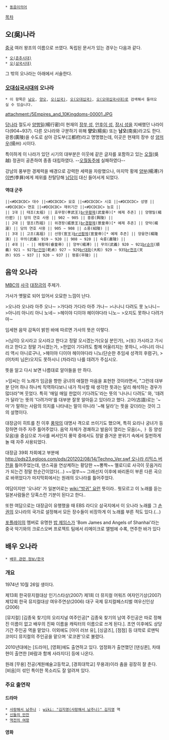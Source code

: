  * [[동음이의어]]

[[목차]]
== 오(吳)나라 ==

[[중국]] 여러 왕조의 이름으로 쓰였다. 독립된 문서가 있는 경우는 다음과 같다.

 * [[오(춘추시대)]]
 * [[오(삼국시대)]]

그 밖의 오나라는 아래에서 서술한다.

=== [[오대십국시대]]의 오나라 ===
 * 이 항목은 [[남오]], [[양오]], [[오(십국)]], [[오(오대십국)]], [[오(오대십국시대)]]로 검색해서 들어오실 수 있습니다.

attachment:/5Empires_and_10Kingdoms-00001.JPG

[[당나라]] 절도사 [[양행밀]](楊行密)이 현재의 [[장쑤 성]], [[안후이 성]], [[장시 성]]을 지배했던 나라이다(904~937). 다른 오나라와 구분하기 위해 '''양오'''(楊吳) 또는 '''남오'''(南吳)라고도 한다. 광릉(廣陵)을 수도로 삼아 강도부(江都府)라고 명명했는데, 이곳은 현재의 장쑤 성 [[양저우]](揚州) 시이다.

특이하게 이 나라가 있던 시기의 대부분은 이웃에 같은 글자를 포함하고 있는 [[오월국|오월]](吳越) 정권이 공존하여 종종 대립하였다. --[[오월동주]]에 실패하였다--

강남의 풍부한 경제력을 배경으로 강력한 세력을 자랑했으나, 마지막 황제 [[양부]](楊溥)가 [[이변]](李昪)에게 제위를 찬탈당해 [[남당]]이 대신 들어서게 되었다.

==== 역대 군주 ====
 ||<#DCDCDC> 대수 ||<#DCDCDC> 묘호 ||<#DCDCDC> 시호 ||<#DCDCDC> 성명 ||<#DCDCDC> 연호 ||<#DCDCDC> 재위기간 ||<#DCDCDC> 능호 ||
 || 1대 || 태조(太祖) || 효무왕(孝武王)[[br]]무황제(武皇帝)[* 예제 추존] || 양행밀(楊行密) || 당의 연호 사용 || 902 ~ 905 || 흥릉(興陵) ||
 || 2대 || 열조(烈祖) || 위경왕(威景王)[[br]]경황제(景皇帝)[* 예제 추존] || 양악(楊渥) || 당의 연호 사용 || 905 ~ 908 || 소릉(紹陵) ||
 || 3대 || 고조(高祖) || 선왕(宣王)[[br]]선황제(宣皇帝)[* 예제 추존] || 양융연(楊隆演) || 무의(武義) 919 ~ 920 || 908 ~ 920 || 숙릉(肅陵) || 
 || 4대 || - || 예황제(睿皇帝) || 양부(楊溥) || 무의(武義) 920 ~ 921[[br]]순의(順義) 921 ~ 927[[br]]건정(乾貞) 927 ~ 929[[br]]대화(大和) 929 ~ 935[[br]]천조(天祚) 935 ~ 937 || 920 ~ 937 || 평릉(平陵) || 
== 음악 오나라 ==
[[MBC]]의 [[사극]] [[대장금]]의 주제가.

{{{#!html
<iframe width="500" height="300" src="//www.youtube.com/embed/zNe2fVqqY8Q" frameborder="0" allowfullscreen></iframe>
}}}

가사가 옛말로 되어 있어서 오묘한 느낌이 난다.

>오나라 오나라 아주 오나∼
>가다라 가다라 아주 가나∼
>나나니 다려도 못 노나니∼
>아니리 아니리 아니 노네∼
>헤이야 디이야 헤이야다라 니노∼
>오지도 못하나 다려가마∼

임세현 음악 감독이 밝힌 바에 따르면 가사의 뜻은 이렇다.

>(님이) 오시라고 오시라고 한다고 정말 오시겠는가(오실 분인가),
>(또) 가시라고 가시라고 한다고 정말 가시겠는가,
>한없이 기다려도 함께 어울리지는 못하니,
>아니리 아니리 역시 아니로구나,
>헤이야 디이야 헤이야다라 니노(단순한 추임새 성격의 후렴구),
>(어차피 님은)오지도 못하시니 (차라리) 나를 데려가 주십시오.

뜻을 알고 다시 보면 나름대로 알아들을 만 하다.

>임씨는 이 노래가 임금을 향한 궁녀의 애절한 마음을 표현한 것이라면서, "그런데 대부분 단어 하나 하나씩 직역하다보니 내가 작사할 때 생각한 뜻과는 달리 해석하는 경우가 많더라"며 웃었다. 특히 '매일 매일 한없이 기다려도'라는 뜻의 '나나니 다려도' 와, '데려가 달라'는 뜻의 '다려가마'를 대부분 잘못 알아듣고 있더라고 했다. 고어(古語)로는 '~마'가 말하는 사람의 의지를 나타내는 말이 아니라 '~해 달라'는 뜻을 갖더라는 것이 그의 설명이다.

대장금이 히트를 친 이후 [[풍악]]의 대명사 격으로 쓰이기도 했으며, 특히 요리나 궁녀가 등장하면 아주 자주 틀어주었다. 음악 자체가 경쾌하고 발음이 열리는 모음(ㅗ, ㅏ 등 양성모음)을 중심으로 가사를 써서인지 풍악 중에서도 정말 즐거운 분위기 속에서 질펀하게 놀 때 자주 사용되었다.

대장금 39회 차회예고 부분에 [[http://pds23.egloos.com/pds/201202/08/14/Techno_Ver.swf 오나라 리믹스 버전]]을 틀어주었는데, 댄스곡을 연상케하는 황당한 ~~뽕짝~~ 멜로디로 사극이 웃음거리가 되는건 정말 한순간이었다(...) ~~얼쑤~~ 그래선지 이후에 바리톤이 부른 다른 곡으로 바뀌었다가 마지막회에서는 원래의 오나라를 틀어주었다.

여담이지만 '오나라' 가 일본어로는 [[wiki:"방귀" 요런]] 뜻이라.. 뭣모르고 이 노래를 듣는 일본사람들은 당혹스런 기분이 된다고 한다..

또한 여담으로는 대장금이 유행했을 때 EBS 라디오 삼국지에서 이 오나라 노래를 그 [[손권]]의 오나라의 국가로 설정해서 모든 장수들이 비장하게 이 노래를 부른 적도 있다.(...)

{{{#!html
<iframe width="500" height="300" src="//www.youtube.com/v/0Ou6g1TLr28?hl" frameborder="0" allowfullscreen></iframe>
}}}

[[포플레이]]의 멤버로 유명한 [[밥 제임스]]가 'Bom James and Angels of Shanhai'라는 중국 악기와의 크로스오버 프로젝트 팀에서 리메이크로 앨범에 수록, 연주한 바가 있다

== 배우 오나라 ==
 * [[배우 관련 정보/한국]]

=== 개요 ===
1974년 10월 26일 생이다.

제13회 한국뮤지컬대상 인기스타상(2007)
제1회 더 뮤지컬 어워즈 여자인기상(2007)
제12회 한국 뮤지컬대상 여우주연상(2006)
대구 국제 뮤지컬페스티벌 여우신인상(2006) 

[뮤지컬] [김종욱 찾기]의 오리지널 여주인공[* 김종욱 찾기의 남여 주인공은 따로 정해진 이름이 없고 배우의 진짜 이름을 캐릭터의 이름으로 쓰게 된다.]. 초연 이후에도 상당 기간 주인공 역을 맡았다. 이외에도 [아이 러브 유], [싱글즈], [점점] 등 대학로 로맨틱 코미디 뮤지컬의 주인공을 맡으며 '로코퀸'으로 불렸다.

2010년대에는 [드라마], [영화]에도 출연하고 있다. 엄정화가 출연했던 [댄싱퀸], 차태현이 출연한 [바람과 함께 사라지다] 등에 나온다.

원래 [무용] 전공(계원예술고등학교, [경희대학교] 무용과)이라 춤을 굉장히 잘 춘다. [비음]이 섞인 특이한 목소리도 잘 알려져 있다.

=== 주요 출연작 ===
==== 드라마 ====
 * [[사랑해서 남주나]] : [[wiki: "김지영(사랑해서 남주나)" 김지영]] 역
 * [[신들의 만찬]]
 * [[역전의 여왕]]

==== 영화 ====
